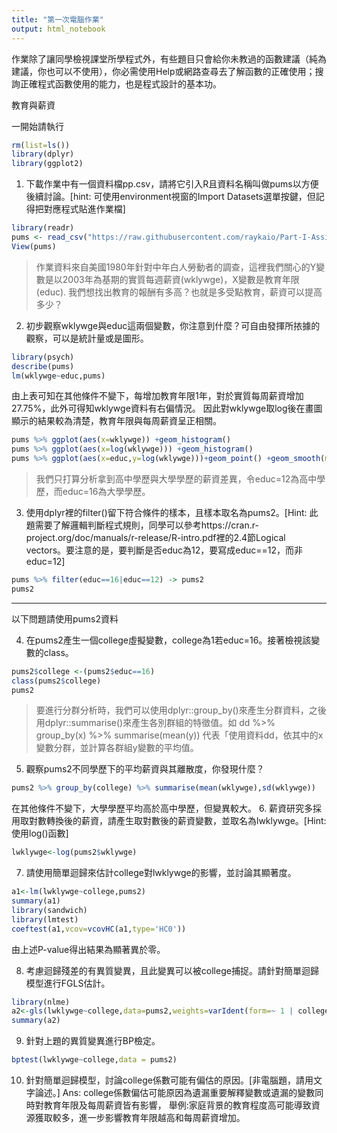 ```yaml
---
title: "第一次電腦作業"
output: html_notebook
---
```

作業除了讓同學檢視課堂所學程式外，有些題目只會給你未教過的函數建議（純為建議，你也可以不使用），你必需使用Help或網路查尋去了解函數的正確使用；搜詢正確程式函數使用的能力，也是程式設計的基本功。

教育與薪資 

一開始請執行
```r
rm(list=ls())
library(dplyr)
library(ggplot2)
```

1. 下載作業中有一個資料檔pp.csv，請將它引入R且資料名稱叫做pums以方便後續討論。[hint: 可使用environment視窗的Import Datasets選單按鍵，但記得把對應程式貼進作業檔]
```r
library(readr)
pums <- read_csv("https://raw.githubusercontent.com/raykaio/Part-I-Assignment/kai's-hw/pp.csv")
View(pums)
```


> 作業資料來自美國1980年針對中年白人勞動者的調查，這裡我們關心的Y變數是以2003年為基期的實質每週薪資(wklywge)，X變數是教育年限(educ). 我們想找出教育的報酬有多高？也就是多受點教育，薪資可以提高多少？

2. 初步觀察wklywge與educ這兩個變數，你注意到什麼？可自由發揮所挔據的觀察，可以是統計量或是圖形。
```r
library(psych)
describe(pums)
lm(wklywge~educ,pums)
```
由上表可知在其他條件不變下，每增加教育年限1年，對於實質每周薪資增加27.75%，此外可得知wklywge資料有右偏情況。
因此對wklywge取log後在畫圖顯示的結果較為清楚，教育年限與每周薪資呈正相關。
```r
pums %>% ggplot(aes(x=wklywge)) +geom_histogram() 
pums %>% ggplot(aes(x=log(wklywge))) +geom_histogram() 
pums %>% ggplot(aes(x=educ,y=log(wklywge)))+geom_point() +geom_smooth(model=lm)

```


> 我們只打算分析拿到高中學歷與大學學歷的薪資差異，令educ=12為高中學歷，而educ=16為大學學歷。

3. 使用dplyr裡的filter()留下符合條件的樣本，且樣本取名為pums2。[Hint: 此題需要了解邏輯判斷程式規則，同學可以參考https://cran.r-project.org/doc/manuals/r-release/R-intro.pdf裡的2.4節Logical vectors。要注意的是，要判斷是否educ為12，要寫成educ==12，而非educ=12]
```r
pums %>% filter(educ==16|educ==12) -> pums2
pums2
```


***
以下問題請使用pums2資料

4. 在pums2產生一個college虛擬變數，college為1若educ=16。接著檢視該變數的class。
```r
pums2$college <-(pums2$educ==16)
class(pums2$college)
pums2
```


> 要進行分群分析時，我們可以使用dplyr::group_by()來產生分群資料，之後用dplyr::summarise()來產生各別群組的特徵值。如 dd %>% group_by(x) %>% summarise(mean(y)) 代表「使用資料dd，依其中的x變數分群，並計算各群組y變數的平均值。

5. 觀察pums2不同學歷下的平均薪資與其離散度，你發現什麼？
```r
pums2 %>% group_by(college) %>% summarise(mean(wklywge),sd(wklywge))
```
在其他條件不變下，大學學歷平均高於高中學歷，但變異較大。
6. 薪資研究多採用取對數轉換後的薪資，請產生取對數後的薪資變數，並取名為lwklywge。[Hint: 使用log()函數]
```r
lwklywge<-log(pums2$wklywge)

```

7. 請使用簡單迴歸來估計college對lwklywge的影響，並討論其顯著度。
```r
a1<-lm(lwklywge~college,pums2)
summary(a1)
library(sandwich) 
library(lmtest)
coeftest(a1,vcov=vcovHC(a1,type='HC0'))
```
由上述P-value得出結果為顯著異於零。

8. 考慮迴歸殘差的有異質變異，且此變異可以被college捕捉。請針對簡單迴歸模型進行FGLS估計。
```r
library(nlme) 
a2<-gls(lwklywge~college,data=pums2,weights=varIdent(form=~ 1 | college)) 
summary(a2)
```

9. 針對上題的異質變異進行BP檢定。
```r
bptest(lwklywge~college,data = pums2)
```
 
10. 針對簡單迴歸模型，討論college係數可能有偏估的原因。[非電腦題，請用文字論述。]
Ans: 
college係數偏估可能原因為遺漏重要解釋變數或遺漏的變數同時對教育年限及每周薪資皆有影響，
舉例:家庭背景的教育程度高可能導致資源獲取較多，進一步影響教育年限越高和每周薪資增加。

